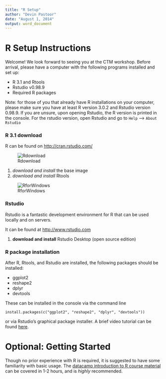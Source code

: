 ```yaml
---
title: "R Setup"
author: "Devin Pastoor"
date: "August 1, 2014"
output: word_document
---
```


# R Setup Instructions

Welcome! We look forward to seeing you at the CTM workshop. Before arrival, please have a computer with the following programs installed and set up:

* R 3.1 and Rtools
* Rstudio v0.98.9
* Required R packages

Note: for those of you that already have R installations on your computer, please make sure you have at least R version 3.0.2 and Rstudio version 0.98.9. If you are unsure, upon opening Rstudio, the R version is printed in the console. For the rstudio version, open Rstudio and go to `Help` --> `About Rstudio`


### R 3.1 download 

R can be found on [http://cran.rstudio.com/](http://cran.rstudio.com/)

![Rdownload](images/Rdownload)

1) *download and install* the base image
2) *download and install* Rtools

![RforWindows](images/RforWindows)

### Rstudio

Rstudio is a fantastic development environment for R that can be used locally and on servers. 

It can be found at [http://www.rstudio.com](http://www.rstudio.com/products/RStudio/#Desk)

1) **download and install** Rstudio Desktop (open source edition)

### R package installation

After R, Rtools, and Rstudio are installed, the following packages should be installed:

* ggplot2
* reshape2
* dplyr
* devtools

These can be installed in the console via the command line
```
install.packages(c("ggplot2", "reshape2", "dplyr", "devtools"))
```

or via Rstudio's graphical package installer. A brief video tutorial can be found [here](https://www.youtube.com/watch?v=u1r5XTqrCTQ).


# Optional: Getting Started 

Though no prior experience with R is required, it is suggested to have some familiarity with basic usage. The [datacamp introduction to R course material](https://www.datacamp.com/courses/introduction-to-r) can be covered in 1-2 hours, and is *highly* recommended.

